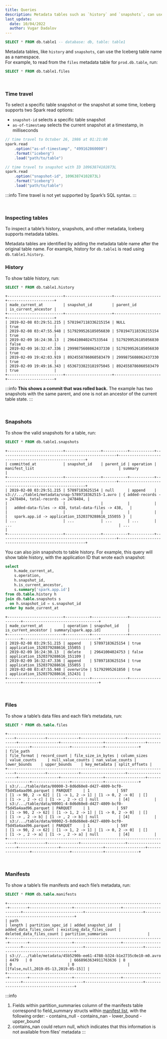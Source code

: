 ```yaml
---
title: Queries
description: Metadata tables such as `history` and `snapshots`, can use the Iceberg table name as a namespace
last_update:
  date: 10/04/2022
  author: Vugar Dadalov
---
```


<!-- <head>
  <title>Iceberg tables queries</title>
  <meta
    name="description"
    content="Iceberg tables query"
  />
</head> -->

```sql
SELECT * FROM db.table1 -- database: db, table: table1
```

Metadata tables, like `history` and `snapshots`, can use the Iceberg table name as a namespace.  
For example, to read from the `files` metadata table for `prod.db.table`, run:

```sql
SELECT * FROM db.table1.files
```

<br/>

### Time travel

To select a specific table snapshot or the snapshot at some time, Iceberg supports two Spark read options:

- `snapshot-id` selects a specific table snapshot
- `as-of-timestamp` selects the current snapshot at a timestamp, in milliseconds

```scala
// time travel to October 26, 1986 at 01:21:00
spark.read
    .option("as-of-timestamp", "499162860000")
    .format("iceberg")
    .load("path/to/table")
```

```scala
// time travel to snapshot with ID 10963874102873L
spark.read
    .option("snapshot-id", 10963874102873L)
    .format("iceberg")
    .load("path/to/table")
```

:::info 
Time travel is not yet supported by Spark’s SQL syntax.
:::

<br/>


### Inspecting tables

To inspect a table’s history, snapshots, and other metadata, Iceberg supports metadata tables.

Metadata tables are identified by adding the metadata table name after the original table name. For example, history for `db.table1` is read using `db.table1.history`.

### History

To show table history, run:

```sql
SELECT * FROM db.table1.history
```

```
+-------------------------+---------------------+---------------------+---------------------+
| made_current_at         | snapshot_id         | parent_id           | is_current_ancestor |
+-------------------------+---------------------+---------------------+---------------------+
| 2019-02-08 03:29:51.215 | 5781947118336215154 | NULL                | true                |
| 2019-02-08 03:47:55.948 | 5179299526185056830 | 5781947118336215154 | true                |
| 2019-02-09 16:24:30.13  | 296410040247533544  | 5179299526185056830 | false               |
| 2019-02-09 16:32:47.336 | 2999875608062437330 | 5179299526185056830 | true                |
| 2019-02-09 19:42:03.919 | 8924558786060583479 | 2999875608062437330 | true                |
| 2019-02-09 19:49:16.343 | 6536733823181975045 | 8924558786060583479 | true                |
+-------------------------+---------------------+---------------------+---------------------+
```

:::info 
**This shows a commit that was rolled back.** The example has two snapshots with the same parent, and one is not an ancestor of the current table state.
:::

<br/>

### Snapshots

To show the valid snapshots for a table, run:

```sql
SELECT * FROM db.table1.snapshots
```

```
+-------------------------+----------------+-----------+-----------+----------------------------------------------------+-------------------------------------------------------+
| committed_at            | snapshot_id    | parent_id | operation | manifest_list                                      | summary                                               |
+-------------------------+----------------+-----------+-----------+----------------------------------------------------+-------------------------------------------------------+
| 2019-02-08 03:29:51.215 | 57897183625154 | null      | append    | s3://.../table1/metadata/snap-5789718362515-1.avro | { added-records -> 2478404, total-records -> 2478404, |
|                         |                |           |           |                                                    |   added-data-files -> 438, total-data-files -> 438,   |
|                         |                |           |           |                                                    |   spark.app.id -> application_1520379288616_155055 }  |
| ...                     | ...            | ...       | ...       | ...                                                | ...                                                   |
+-------------------------+----------------+-----------+-----------+----------------------------------------------------+-------------------------------------------------------+
```

You can also join snapshots to table history. For example, this query will show table history, with the application ID that wrote each snapshot:

```sql
select
    h.made_current_at,
    s.operation,
    h.snapshot_id,
    h.is_current_ancestor,
    s.summary['spark.app.id']
from db.table.history h
join db.table.snapshots s
  on h.snapshot_id = s.snapshot_id
order by made_current_at
```

```
+-------------------------+-----------+----------------+---------------------+----------------------------------+
| made_current_at         | operation | snapshot_id    | is_current_ancestor | summary[spark.app.id]            |
+-------------------------+-----------+----------------+---------------------+----------------------------------+
| 2019-02-08 03:29:51.215 | append    | 57897183625154 | true                | application_1520379288616_155055 |
| 2019-02-09 16:24:30.13  | delete    | 29641004024753 | false               | application_1520379288616_151109 |
| 2019-02-09 16:32:47.336 | append    | 57897183625154 | true                | application_1520379288616_155055 |
| 2019-02-08 03:47:55.948 | overwrite | 51792995261850 | true                | application_1520379288616_152431 |
+-------------------------+-----------+----------------+---------------------+----------------------------------+
```

<br/>

### Files

To show a table’s data files and each file’s metadata, run:

```sql
SELECT * FROM db.table.files
```

```
+-------------------------------------------------------------------------+-------------+--------------+--------------------+--------------------+------------------+-------------------+------------------+-----------------+-----------------+--------------+---------------+
| file_path                                                               | file_format | record_count | file_size_in_bytes | column_sizes       | value_counts     | null_value_counts | nan_value_counts | lower_bounds    | upper_bounds    | key_metadata | split_offsets |
+-------------------------------------------------------------------------+-------------+--------------+--------------------+--------------------+------------------+-------------------+------------------+-----------------+-----------------+--------------+---------------+
| s3:/.../table/data/00000-3-8d6d60e8-d427-4809-bcf0-f5d45a4aad96.parquet | PARQUET     | 1            | 597                | [1 -> 90, 2 -> 62] | [1 -> 1, 2 -> 1] | [1 -> 0, 2 -> 0]  | []               | [1 -> , 2 -> c] | [1 -> , 2 -> c] | null         | [4]           |
| s3:/.../table/data/00001-4-8d6d60e8-d427-4809-bcf0-f5d45a4aad96.parquet | PARQUET     | 1            | 597                | [1 -> 90, 2 -> 62] | [1 -> 1, 2 -> 1] | [1 -> 0, 2 -> 0]  | []               | [1 -> , 2 -> b] | [1 -> , 2 -> b] | null         | [4]           |
| s3:/.../table/data/00002-5-8d6d60e8-d427-4809-bcf0-f5d45a4aad96.parquet | PARQUET     | 1            | 597                | [1 -> 90, 2 -> 62] | [1 -> 1, 2 -> 1] | [1 -> 0, 2 -> 0]  | []               | [1 -> , 2 -> a] | [1 -> , 2 -> a] | null         | [4]           |
+-------------------------------------------------------------------------+-------------+--------------+--------------------+--------------------+------------------+-------------------+------------------+-----------------+-----------------+--------------+---------------+
```

<br/>

### Manifests

To show a table’s file manifests and each file’s metadata, run:

```sql
SELECT * FROM db.table.manifests
```

```
+----------------------------------------------------------------------+--------+-------------------+---------------------+------------------------+---------------------------+--------------------------+--------------------------------------+
| path                                                                 | length | partition_spec_id | added_snapshot_id   | added_data_files_count | existing_data_files_count | deleted_data_files_count | partition_summaries                  |
+----------------------------------------------------------------------+--------+-------------------+---------------------+------------------------+---------------------------+--------------------------+--------------------------------------+
| s3://.../table/metadata/45b5290b-ee61-4788-b324-b1e2735c0e10-m0.avro | 4479   | 0                 | 6668963634911763636 | 8                      | 0                         | 0                        | [[false,null,2019-05-13,2019-05-15]] |
+----------------------------------------------------------------------+--------+-------------------+---------------------+------------------------+---------------------------+--------------------------+--------------------------------------+
```

:::info
1. Fields within partition_summaries column of the manifests table correspond to field_summary structs within [manifest list](https://iceberg.apache.org/spec/#manifest-lists), with the following order: - contains_null - contains_nan - lower_bound - upper_bound 
2. contains_nan could return null, which indicates that this information is not available from files’ metadata
:::